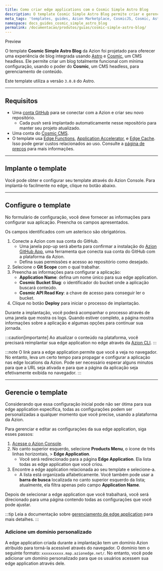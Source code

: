 ```yaml
---
title: Como criar edge applications com o Cosmic Simple Astro Blog
description: O template Cosmic Simple Astro Blog permite criar e gerenciar um blog facilmente, usando Astro e o Cosmic, um CMS headless, para gerenciamento de conteúdo.
meta_tags: 'templates, guides, Azion Marketplace, CosmicJS, Cosmic, Astro, blog'
namespace: docs_guides_cosmic_simple_astro_blog
permalink: /documentacao/produtos/guias/cosmic-simple-astro-blog/
---
```



<Tag severity="info" client:only="vue">
Preview
</Tag>

O template **Cosmic Simple Astro Blog** da Azion foi projetado para oferecer uma experiência de blog integrada usando [Astro](https://docs.astro.build/en/concepts/why-astro/) e [Cosmic](https://www.cosmicjs.com/), um CMS headless. Ele permite criar um blog totalmente funcional com mínima configuração, usando o poder do **Cosmic**, um CMS headless, para gerenciamento de conteúdo.

Este template utiliza a versão `3.0.8` do Astro.

---

## Requisitos

- Uma [conta GitHub](https://github.com/signup) para se conectar com a Azion e criar seu novo repositório.
   - Cada push será implantado automaticamente nesse repositório para manter seu projeto atualizado.
- Uma conta do [Cosmic CMS](https://www.cosmicjs.com/).
- O template usa [Edge Functions](/pt-br/documentacao/produtos/build/edge-application/edge-functions/), [Application Accelerator](/pt-br/documentacao/produtos/build/edge-application/application-accelerator/), e [Edge Cache](/pt-br/documentacao/produtos/build/edge-application/edge-cache/). Isso pode gerar custos relacionados ao uso. Consulte a [página de preços](/pt-br/documentacao/produtos/precos/) para mais informações.

---

## Implante o template

Você pode obter e configurar seu template através do Azion Console. Para implantá-lo facilmente no edge, clique no botão abaixo.

<LinkButton
   label="Implantar"
   link="https://console.azion.com/create/cosmic/cosmic-simple-astro-blog"
   icon="ai ai-azion"
   icon-pos="left"
 />

---

## Configure o template

No formulário de configuração, você deve fornecer as informações para configurar sua aplicação. Preencha os campos apresentados.

Os campos identificados com um asterisco são obrigatórios.

1. Conecte a Azion com sua conta do GitHub.
   - Uma janela pop-up será aberta para confirmar a instalação do [Azion GitHub App](/pt-br/documentacao/produtos/guias/azion-github-app/), uma ferramenta que conecta sua conta do GitHub com a plataforma da Azion.
   - Defina suas permissões e acesso ao repositório como desejado.
2. Selecione o **Git Scope** com o qual trabalhar.
3. Preencha as informações para configurar a aplicação:
   - **Application Name**: defina um nome único para sua edge application.
   - **Cosmic Bucket Slug**: o identificador do bucket onde a aplicação buscará conteúdo.
   - **Cosmic API Read Key**: a chave de acesso para conseguir ler o bucket.
4. Clique no botão **Deploy** para iniciar o processo de implantação.

Durante a implantação, você poderá acompanhar o processo através de uma janela que mostra os logs. Quando estiver completo, a página mostra informações sobre a aplicação e algumas opções para continuar sua jornada.

:::caution[importante]
Ao atualizar o conteúdo na plataforma, você precisará reimplantar sua edge application no edge através da [Azion CLI](https://www.azion.com/en/documentation/devtools/cli/deploy).
:::

:::note
O link para a edge application permite que você a veja no navegador. No entanto, leva um certo tempo para propagar e configurar a aplicação nas edge locations da Azion. Pode ser necessário esperar alguns minutos para que a URL seja ativada e para que a página da aplicação seja efetivamente exibida no navegador.
:::

---

## Gerencie o template

Considerando que essa configuração inicial pode não ser ótima para sua edge application específica, todas as configurações podem ser personalizadas a qualquer momento que você precise, usando a plataforma da Azion.

Para gerenciar e editar as configurações da sua edge application, siga esses passos:

1. [Acesse o Azion Console](https://console.azion.com).
2. No canto superior esquerdo, selecione **Products Menu**, o ícone de três linhas horizontais, > **Edge Application**.
   - Você será redirecionado para a página **Edge Application**. Ela lista todas as edge application que você criou.
3. Encontre a edge application relacionada ao seu template e selecione-a.
   - A lista está organizada alfabeticamente. Você também pode usar a **barra de busca** localizada no canto superior esquerdo da lista; atualmente, ela filtra apenas pelo campo **Application Name**.

Depois de selecionar a edge application que você trabalhará, você será direcionado para uma página contendo todas as configurações que você pode ajustar.

:::tip
Leia a documentação sobre [gerenciamento de edge application](/pt-br/documentacao/produtos/build/edge-application/primeiros-passos/) para mais detalhes.
:::

### Adicione um domínio personalizado

A edge application criada durante a implantação tem um domínio Azion atribuído para torná-la acessível através do navegador. O domínio tem o seguinte formato: `xxxxxxxxxx.map.azionedge.net/`. No entanto, você pode adicionar um domínio personalizado para que os usuários acessem sua edge application através dele.


<LinkButton link="/pt-br/documentacao/produtos/guias/configurar-dominio/" label="Ir para o guia de configuração de domínio" severity="secondary" />

